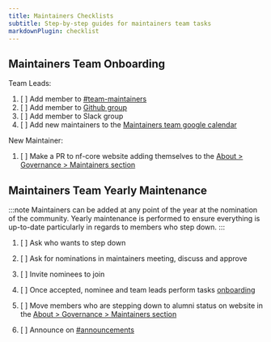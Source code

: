 ```yaml
---
title: Maintainers Checklists
subtitle: Step-by-step guides for maintainers team tasks
markdownPlugin: checklist
---
```


## Maintainers Team Onboarding

Team Leads:

1. [ ] Add member to [#team-maintainers](https://nfcore.slack.com/archives/C043UU89KKQ)
2. [ ] Add member to [Github group](https://github.com/orgs/nf-core/teams/maintainers)
3. [ ] Add member to Slack group
4. [ ] Add new maintainers to the [Maintainers team google calendar](https://calendar.google.com/calendar/u/0?cid=ZDA3MmVkOGI1NzQ0YWViOWE3ZjBkMDE4YjFjZWE1OGE5M2MwZDZlZTIyMzM1YWE5YzA0NTlmODg0YTZkMDNkZEBncm91cC5jYWxlbmRhci5nb29nbGUuY29t)

New Maintainer:

1. [ ] Make a PR to nf-core website adding themselves to the [About > Governance > Maintainers section](https://nf-co.re/governance#maintainers)

## Maintainers Team Yearly Maintenance

:::note
Maintainers can be added at any point of the year at the nomination of the community.
Yearly maintenance is performed to ensure everything is up-to-date particularly in regards to members who step down.
:::

1. [ ] Ask who wants to step down
2. [ ] Ask for nominations in maintainers meeting, discuss and approve
3. [ ] Invite nominees to join
4. [ ] Once accepted, nominee and team leads perform tasks [onboarding](#maintainers-team-onboarding)
5. [ ] Move members who are stepping down to alumni status on website in the [About > Governance > Maintainers section](https://nf-co.re/governance#maintainers)

6. [ ] Announce on [#announcements](https://nfcore.slack.com/archives/CE6P95170)
